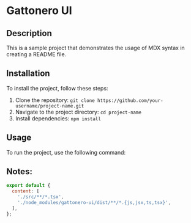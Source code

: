 # Gattonero UI

## Description

This is a sample project that demonstrates the usage of MDX syntax in creating a README file.

## Installation

To install the project, follow these steps:

1. Clone the repository: `git clone https://github.com/your-username/project-name.git`
2. Navigate to the project directory: `cd project-name`
3. Install dependencies: `npm install`

## Usage

To run the project, use the following command:

## Notes:

```javascript
export default {
  content: [
    './src/**/*.tsx',
    './node_modules/gattonero-ui/dist/**/*.{js,jsx,ts,tsx}',
  ],
};
```
